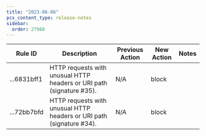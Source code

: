 ```yaml
---
title: "2023-06-06"
pcx_content_type: release-notes
sidebar:
  order: 27968
---
```


<table style="width: 100%">
	<thead>
		<tr>
			<th>Rule ID</th>
			<th>Description</th>
			<th>Previous Action</th>
			<th>New Action</th>
			<th>Notes</th>
		</tr>
	</thead>
	<tbody>
		<tr>
			<td>...6831bff1</td>
			<td>
				HTTP requests with unusual HTTP headers or URI path (signature #35).
			</td>
			<td>N/A</td>
			<td>block</td>
			<td></td>
		</tr>
		<tr>
			<td>...72bb7bfd</td>
			<td>
				HTTP requests with unusual HTTP headers or URI path (signature #34).
			</td>
			<td>N/A</td>
			<td>block</td>
			<td></td>
		</tr>
	</tbody>
</table>
